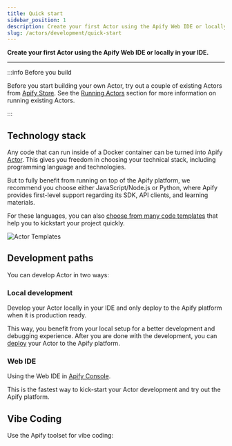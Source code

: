 ```yaml
---
title: Quick start
sidebar_position: 1
description: Create your first Actor using the Apify Web IDE or locally in your IDE.
slug: /actors/development/quick-start
---
```



**Create your first Actor using the Apify Web IDE or locally in your IDE.**

---

:::info Before you build

Before you start building your own Actor, try out a couple of existing Actors from [Apify Store](https://apify.com/store). See the [Running Actors](../../running/index.md) section for more information on running existing Actors.

:::

## Technology stack

Any code that can run inside of a Docker container can be turned into Apify [Actor](../../index.mdx). This gives you freedom in choosing your technical stack, including programming language and technologies.

But to fully benefit from running on top of the Apify platform, we recommend you choose either JavaScript/Node.js or Python, where Apify provides first-level support regarding its SDK, API clients, and learning materials.

For these languages, you can also [choose from many code templates](https://apify.com/templates) that help you to kickstart your project quickly.

![Actor Templates](./images/templates.png)

## Development paths

You can develop Actor in two ways:

### Local development

Develop your Actor locally in your IDE and only deploy to the Apify platform when it is production ready.

This way, you benefit from your local setup for a better development and debugging experience. After you are done with the development, you can [deploy](./deployment) your Actor to the Apify platform.

<CardGrid>
    <Card
        title="Start Locally in Your IDE"
        to="/platform/actors/development/quick-start/locally"
    />
</CardGrid>

### Web IDE

Using the Web IDE in [Apify Console](https://console.apify.com).

This is the fastest way to kick-start your Actor development and try out the Apify platform.

<CardGrid>
    <Card
        title="Start in Apify Web IDE"
        to="/platform/actors/development/quick-start/web-ide"
    />
</CardGrid>

## Vibe Coding

Use the Apify toolset for vibe coding:

<CardGrid>
    <Card
        title="Start with vibe coding"
        to="/platform/actors/development/quick-start/vibe-coding"
    />
</CardGrid>
